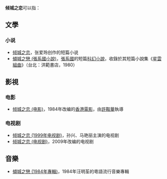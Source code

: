 '''倾城之恋'''可以指：

== 文學 ==
===小说===
*[[倾城之恋|倾城之恋]]，张爱玲创作的短篇小说
*[[傾城之戀_(張系國小說)|傾城之戀 (張系國小說)]]，[[張系國|張系國]]的短篇[[科幻小說|科幻小說]]，收錄於其短篇小說集《[[星雲組曲|星雲組曲]]》（台北：洪範書店，1980）

== 影視 ==
===电影===
*[[倾城之恋_(电影)|倾城之恋 (电影)]]，1984年改编的[[香港電影|香港電影]]，由[[許鞍華|許鞍華]]執導

===电视剧===
*[[倾城之恋_(1999年电视剧)|倾城之恋 (1999年电视剧)]]，孙兴、马艳丽主演的电视剧
*[[倾城之恋_(电视剧)|倾城之恋 (电视剧)]]，2009年改编的电视剧

==音樂==
*[[傾城之戀_(1984年專輯)|傾城之戀 (1984年專輯)]]，1984年汪明荃的粵語流行音樂專輯

{{Disambig|Q|cat=四字作品消歧义}}